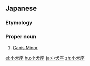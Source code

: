 ==Japanese==
{{ja-kanjitab|こ|いぬ|ざ|yomi=y}}

===Etymology===
{{prefix|lang=ja|小|tr1=ko-|t1=small|犬|tr2=inu|t2=dog|sort=こいぬざ}}{{suffix|lang=ja||座|tr2=-za|t2=constellation|sort=こいぬざ}}

===Proper noun===
{{ja-pos|proper|こいぬざ}}

# {{lb|ja|constellation|sort=こいぬざ}} [[Canis Minor]]

[[el:小犬座]]
[[hu:小犬座]]
[[ja:小犬座]]
[[zh:小犬座]]